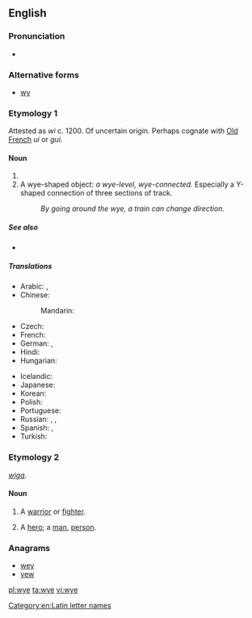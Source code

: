 ==English==

===Pronunciation===
* {{IPA|/waɪ/}}

===Alternative forms===
* [[wy]]

===Etymology 1===
Attested as ''wi'' c. 1200. Of uncertain origin. Perhaps cognate with [[Old French]] ''ui'' or ''gui.''

====Noun====
{{en-noun}}

# {{Latn-def|en|name|Y|y}}
# A wye-shaped object: ''a wye-level, wye-connected.'' Especially a Y-shaped connection of three sections of track.
#: ''By going around the wye, a train can change direction.''

=====See also=====
* {{list|en|Latin script letter names}}

=====Translations=====
{{trans-top|name of the letter Y, y}}
* Arabic: {{t|ar|إي غريكا|f|tr='ii ghriika}},  {{t|ar|واي|m|tr=way}}
* Chinese:
*: Mandarin: {{qualifier|English letter names are called as in English, no other standard Mandarin name exists}}
* Czech: {{t-|cs|ypsilon|n}}
* French: {{t|fr|i grec|m}}
* German: {{t+|de|Ypsilon|n}}, {{t|de|Y grec|n}} {{qualifier|Switzerland also}}
* Hindi: {{t|hi|वाई|tr=vā'ī|xs=Hindi}}
* Hungarian: {{t|hu|ipszilon}}
{{trans-mid}}
* Icelandic: {{t-|is|ypsilon|n}}
* Japanese: {{t|ja|ワイ|tr=wai}}
* Korean: {{t|ko|와이|tr=wai|sc=Hang}}
* Polish: {{t|pl|igrek|m}}
* Portuguese: {{t+|pt|ípsilon|m}}
* Russian: {{t-|ru|уай|n|tr=uáj, waj}} {{qualifier|English}}, {{t+|ru|игрек|m|tr=ígrek}},  {{t+|ru|ипсилон|m|tr=ipsilón}}
* Spanish: {{t+|es|i griega|f}},  {{t+|es|ye|f}}
* Turkish: {{t|tr|ye}}
{{trans-bottom}}

===Etymology 2===
{{etyl|ang}} ''[[wiga]]''.

====Noun====
{{en-noun}}

# {{context|poetic|obsolete}} A [[warrior]] or [[fighter]].
# {{context|poetic|obsolete}} A [[hero]]; a [[man]], [[person]].

===Anagrams===
* [[wey#English|wey]]
* [[yew#English|yew]]

[[Category:en:Latin letter names]]

[[pl:wye]]
[[ta:wye]]
[[vi:wye]]